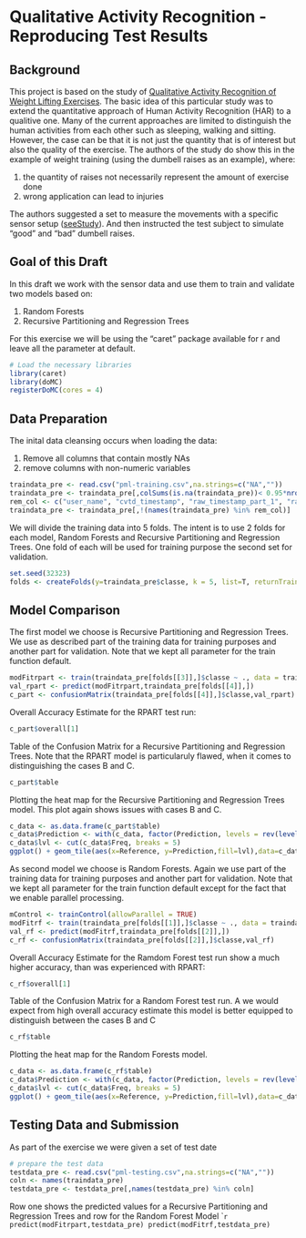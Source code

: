 Qualitative Activity Recognition - Reproducing Test Results
========================================================

Background
----------

This project is based on the study of [Qualitative Activity Recognition of Weight Lifting Exercises](http://groupware.les.inf.puc-rio.br/public/papers/2013.Velloso.QAR-WLE.pdf). The basic idea of this particular study was to extend the quantitative approach of Human Activity Recognition (HAR) to a qualitive one. Many of the current approaches are 
limited to distinguish the human activities from each other such as sleeping, walking and sitting. 
However, the case can be that it is not just the quantity that is of interest but also the quality of the exercise.
The authors of the study do show this in the example of weight training (using the dumbell raises as an example), where:

1. the quantity of raises not necessarily represent the amount of exercise done
2. wrong application can lead to injuries

The authors suggested a set to measure the movements with a specific sensor setup ([seeStudy](http://groupware.les.inf.puc-rio.br/public/papers/2013.Velloso.QAR-WLE.pdf)). And then instructed the test subject to simulate "good" and "bad" dumbell raises.

Goal of this Draft
------------------
In this draft we work with the sensor data and use them to train and validate two models based on:

1. Random Forests
2. Recursive Partitioning and Regression Trees

For this exercise we will be using the "caret" package available for r and leave all the parameter at default.


```r
# Load the necessary libraries
library(caret)
library(doMC)
registerDoMC(cores = 4)
```

Data Preparation
----------------

The inital data cleansing occurs when loading the data:

1. Remove all columns that contain mostly NAs
2. remove columns with non-numeric variables 

```r

traindata_pre <- read.csv("pml-training.csv",na.strings=c("NA",""))
traindata_pre <- traindata_pre[,colSums(is.na(traindata_pre))< 0.95*nrow(traindata_pre)]
rem_col <- c("user_name", "cvtd_timestamp", "raw_timestamp_part_1", "raw_timestamp_part_2", "new_window", "X")
traindata_pre <- traindata_pre[,!(names(traindata_pre) %in% rem_col)]
```

We will divide the training data into 5 folds. The intent is to use 2 folds for each model, Random Forests and Recursive Partitioning and Regression Trees. One fold of each will be used for training purpose the second set for validation.


```r
set.seed(32323)
folds <- createFolds(y=traindata_pre$classe, k = 5, list=T, returnTrain=F)
```

Model Comparison
----------------
The first model we choose is Recursive Partitioning and Regression Trees. We use as described part of the training data for training purposes and another part for validation. Note that we kept all parameter for the train function default.
```r
modFitrpart <- train(traindata_pre[folds[[3]],]$classe ~ ., data = traindata_pre[folds[[3]],], method="rpart")
val_rpart <- predict(modFitrpart,traindata_pre[folds[[4]],])
c_part <- confusionMatrix(traindata_pre[folds[[4]],]$classe,val_rpart)
```
Overall Accuracy Estimate for the RPART test run:
```r
c_part$overall[1]
```

Table of the Confusion Matrix for a Recursive Partitioning and Regression Trees. Note that the RPART model is particularuly flawed, when it comes to distinguishing the cases B and C. 
```r

c_part$table
```
Plotting the heat map for the Recursive Partitioning and Regression Trees model. This plot again shows issues with cases B and C. 
```r
c_data <- as.data.frame(c_part$table)
c_data$Prediction <- with(c_data, factor(Prediction, levels = rev(levels(Prediction))))
c_data$lvl <- cut(c_data$Freq, breaks = 5)
ggplot() + geom_tile(aes(x=Reference, y=Prediction,fill=lvl),data=c_data, color="black",size=.1, cellnote = c_data$Freq) + labs(x="Actual",y="Predicted") + scale_fill_brewer(palette = "PRGn")
```
As second model we choose is Random Forests. Again we use part of the training data for training purposes and another part for validation. Note that we kept all parameter for the train function default except for the fact that we enable parallel processing.
```r
mControl <- trainControl(allowParallel = TRUE)
modFitrf <- train(traindata_pre[folds[[1]],]$classe ~ ., data = traindata_pre[folds[[1]],], method="rf",trControl = mControl)
val_rf <- predict(modFitrf,traindata_pre[folds[[2]],])
c_rf <- confusionMatrix(traindata_pre[folds[[2]],]$classe,val_rf)
```
Overall Accuracy Estimate for the Ramdom Forest test run show a much higher accuracy, than was experienced with RPART:
```r
c_rf$overall[1]
```

Table of the Confusion Matrix for a Random Forest test run. A we would expect from high overall accuracy estimate this model is better equipped to distinguish between the cases B and C
```r

c_rf$table
```
Plotting the heat map for the Random Forests model.
```r
c_data <- as.data.frame(c_rf$table)
c_data$Prediction <- with(c_data, factor(Prediction, levels = rev(levels(Prediction))))
c_data$lvl <- cut(c_data$Freq, breaks = 5)
ggplot() + geom_tile(aes(x=Reference, y=Prediction,fill=lvl),data=c_data, color="black",size=.1, cellnote = c_data$Freq) + labs(x="Actual",y="Predicted") + scale_fill_brewer(palette = "PRGn")
```

Testing Data and Submission
---------------------------
As part of the exercise we were given a set of test date
```r
# prepare the test data 
testdata_pre <- read.csv("pml-testing.csv",na.strings=c("NA",""))
coln <- names(traindata_pre)
testdata_pre <- testdata_pre[,names(testdata_pre) %in% coln]
````
Row one shows the predicted values for a Recursive Partitioning and Regression Trees and row for the Random Forest Model
````r
predict(modFitrpart,testdata_pre)
predict(modFitrf,testdata_pre)
```





